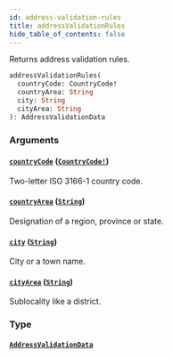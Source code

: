 ```yaml
---
id: address-validation-rules
title: addressValidationRules
hide_table_of_contents: false
---
```


Returns address validation rules.

```graphql
addressValidationRules(
  countryCode: CountryCode!
  countryArea: String
  city: String
  cityArea: String
): AddressValidationData
```

### Arguments

#### [`countryCode`](#) ([`CountryCode!`](../../../developer/api-reference/enums/country-code))

Two-letter ISO 3166-1 country code.

#### [`countryArea`](#) ([`String`](../../../developer/api-reference/scalars/string))

Designation of a region, province or state.

#### [`city`](#) ([`String`](../../../developer/api-reference/scalars/string))

City or a town name.

#### [`cityArea`](#) ([`String`](../../../developer/api-reference/scalars/string))

Sublocality like a district.

### Type

#### [`AddressValidationData`](../../../developer/api-reference/objects/address-validation-data)
